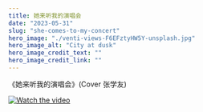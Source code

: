 ```yaml
---
title: 她来听我的演唱会
date: "2023-05-31"
slug: "she-comes-to-my-concert"
hero_image: "./venti-views-F6EFztyHW5Y-unsplash.jpg"
hero_image_alt: "City at dusk"
hero_image_credit_text: ""
hero_image_credit_link: ""
---
```


《她来听我的演唱会》(Cover 张学友)

[![Watch the video](https://img.youtube.com/vi/-vLlt9aQ9Vk/default.jpg)](https://youtu.be/-vLlt9aQ9Vk)